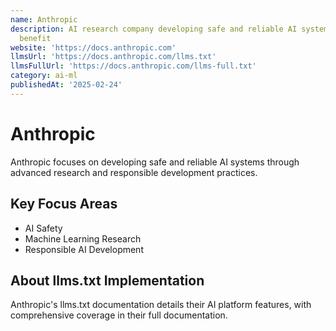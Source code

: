 ```yaml
---
name: Anthropic
description: AI research company developing safe and reliable AI systems for humanity's
  benefit
website: 'https://docs.anthropic.com'
llmsUrl: 'https://docs.anthropic.com/llms.txt'
llmsFullUrl: 'https://docs.anthropic.com/llms-full.txt'
category: ai-ml
publishedAt: '2025-02-24'
---
```


# Anthropic

Anthropic focuses on developing safe and reliable AI systems through advanced research and responsible development practices.

## Key Focus Areas

- AI Safety
- Machine Learning Research
- Responsible AI Development

## About llms.txt Implementation

Anthropic's llms.txt documentation details their AI platform features, with comprehensive coverage in their full documentation.


